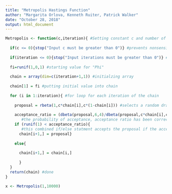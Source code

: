 ```yaml
---
title: "Metropolis Hastings Function"
author: "Margarita Orlova, Kenneth Ruiter, Patrick Walker"
date: "October 28, 2018"
output: html_document
---
```


```r
Metropolis <- function(c,iteration){ #Setting constant c and number of iteration
  
  if(c <= 0){stop("Input c must be greater than 0")} #prevents nonsensical user inputs
  
  if(iteration <= 0){stop("Input iterations must be greater than 0")} #prevents nonsensical user inputs
  
  fi=runif(1,0,1) #starting value for "Phi"
    
  chain = array(dim=c(iteration+1,1)) #initialzing array
  
  chain[1] = fi #putting initial value into chain
  
  for (i in 1:iteration){ #for loop for each iteration of the chain
    
    proposal = rbeta(1,c*chain[i],c*(1-chain[i])) #selects a random draw from the beta distribution using parameter from chain as the proposal value
    
    acceptance_ratio = (dbeta(proposal,6,4)/dbeta(proposal,c*chain[i],c*(1-chain[i])))/(dbeta(chain[i],6,4)/dbeta(chain[i],c*proposal,c*(1-proposal)))
       #the probability of acceptance, acceptance ratio has been corrected for asymmetry of jumping function
    if (runif(1) < acceptance_ratio){
       #this combined if/else statment accepts the proposal if the acceptance ratio is greater than a random draw from the uniform function.
      chain[i+1,] = proposal}
    
    else{
      
      chain[i+1,] = chain[i,]
      
      }
  }
  return(chain) #done
}

x <- Metropolis(1,10000)

```




